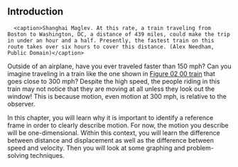 ## Introduction

      <caption>Shanghai Maglev. At this rate, a train traveling from Boston to Washington, DC, a distance of 439 miles, could make the trip in under an hour and a half. Presently, the fastest train on this route takes over six hours to cover this distance. (Alex Needham, Public Domain)</caption>
Outside of an airplane, have you ever traveled faster than 150 mph? Can you imagine traveling in a train like the one shown in [Figure 02 00 train](Figure_02_00_train) that goes close to 300 mph? Despite the high speed, the people riding in this train may not notice that they are moving at all unless they look out the window! This is because motion, even motion at 300 mph, is relative to the observer.

In this chapter, you will learn why it is important to identify a reference frame in order to clearly describe motion. For now, the motion you describe will be one-dimensional. Within this context, you will learn the difference between distance and displacement as well as the difference between speed and velocity. Then you will look at some graphing and problem-solving techniques.

